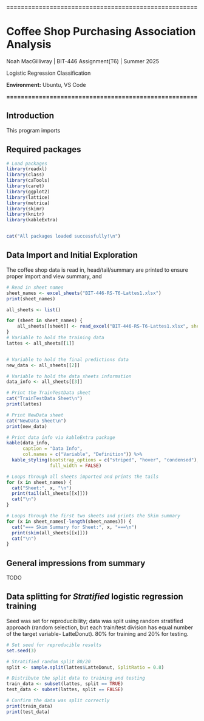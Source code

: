 **=====================================================**

# Coffee Shop Purchasing Association Analysis  
Noah MacGillivray | BIT-446 Assignment(T6) | Summer 2025 

Logistic Regression Classification 

**Environment:** Ubuntu, VS Code

**=====================================================**

## Introduction
This program imports 


## Required packages 
```r
# Load packages
library(readxl)
library(class)
library(caTools)
library(caret)
library(ggplot2)
library(lattice)
library(metrica)
library(skimr)
library(knitr)
library(kableExtra)


cat("All packages loaded successfully!\n")
```

## Data Import and Initial Exploration 
The coffee shop data is read in, head/tail/summary are printed to
ensure proper import and view summary, and 
```r

# Read in sheet names
sheet_names <- excel_sheets("BIT-446-RS-T6-Lattes1.xlsx")
print(sheet_names)

all_sheets <- list()

for (sheet in sheet_names) {
    all_sheets[[sheet]] <- read_excel("BIT-446-RS-T6-Lattes1.xlsx", sheet = sheet) # nolint
}
# Variable to hold the training data
lattes <- all_sheets[[1]]


# Variable to hold the final predictions data
new_data <- all_sheets[[2]]

# Variable to hold the data sheets information
data_info <- all_sheets[[3]]

# Print the TrainTestData sheet
cat("TrainTestData Sheet\n")
print(lattes)

# Print NewData sheet
cat("NewData Sheet\n")
print(new_data)

# Print data info via kableExtra package
kable(data_info,
      caption = "Data Info",
      col.names = c("Variable", "Definition")) %>%
  kable_styling(bootstrap_options = c("striped", "hover", "condensed"),
                full_width = FALSE)

# Loops through all sheets imported and prints the tails 
for (x in sheet_names) {
  cat("Sheet:", x, "\n")
  print(tail(all_sheets[[x]]))
  cat("\n")
}

# Loops through the first two sheets and prints the Skim summary
for (x in sheet_names[-length(sheet_names)]) {
  cat("=== Skim Summary for Sheet:", x, "===\n")
  print(skim(all_sheets[[x]]))
  cat("\n")
}
```

## General impressions from summary 
TODO


## Data splitting for ***Stratified*** logistic regression training 
Seed was set for reproducibility; data was split using random stratified approach 
(random selection, but each train/test division has equal number of the target variable- 
LatteDonut). 80% for training and 20% for testing.  

```r
# Set seed for reproducible results
set.seed(3)

# Stratified random split 80/20
split <- sample.split(lattes$LatteDonut, SplitRatio = 0.8)

# Distribute the split data to training and testing
train_data <- subset(lattes, split == TRUE)
test_data <- subset(lattes, split == FALSE)

# Confirm the data was split correctly
print(train_data)
print(test_data)

```
